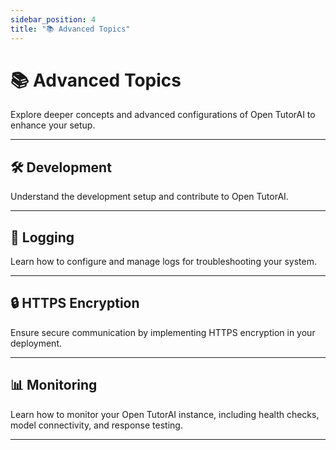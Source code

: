 ```yaml
---
sidebar_position: 4
title: "📚 Advanced Topics"
---
```


# 📚 Advanced Topics

Explore deeper concepts and advanced configurations of Open TutorAI to enhance your setup.

---

## 🛠️ Development
Understand the development setup and contribute to Open TutorAI.  

---

## 📝 Logging  
Learn how to configure and manage logs for troubleshooting your system.  

---

## 🔒 HTTPS Encryption  
Ensure secure communication by implementing HTTPS encryption in your deployment.  

---

## 📊 Monitoring
Learn how to monitor your Open TutorAI instance, including health checks, model connectivity, and response testing.  

---
